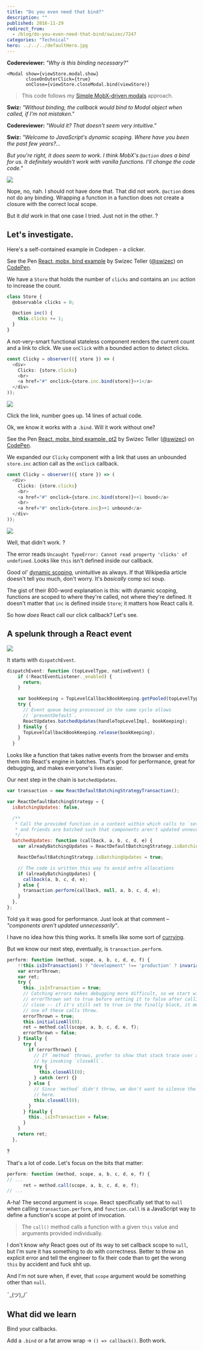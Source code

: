 ```yaml
---
title: "Do you even need that bind?"
description: ""
published: 2016-11-29
redirect_from:
  - /blog/do-you-even-need-that-bind/swizec/7247
categories: "Technical"
hero: ../../../defaultHero.jpg
---
```


**Codereviewer:** _"Why is this binding necessary?"_

    <Modal show={viewStore.modal.show}
           closeOnOuterClick={true}
           onClose={viewStore.closeModal.bind(viewStore)}

> This code follows my [Simple MobX-driven modals](https://swizec.com/blog/simple-mobx-driven-modals/swizec/7166) approach.

**Swiz:** _"Without binding, the callback would bind to Modal object when called, if I'm not mistaken."_

**Codereviewer:** _"Would it? That doesn't seem very intuitive."_

**Swiz:** _"Welcome to JavaScript's dynamic scoping. Where have you been the past few years?…_

_But you're right, it does seem to work. I think MobX's `@action` does a bind for us. It definitely wouldn't work with vanilla functions. I'll change the code code."_

![](https://swizec.com/blog/wp-content/uploads/2016/11/3_hours_later.jpg)

Nope, no, nah. I should not have done that. That did not work. `@action` does not do any binding. Wrapping a function in a function does not create a closure with the correct local scope.

But it _did_ work in that one case I tried. Just not in the other. ?

## Let's investigate.

Here's a self-contained example in Codepen - a clicker.

See the Pen [React, mobx, bind example](http://codepen.io/swizec/pen/XNeENX/) by Swizec Teller ([@swizec](http://codepen.io/swizec)) on [CodePen](http://codepen.io).

We have a `Store` that holds the number of `clicks` and contains an `inc` action to increase the count.

```javascript
class Store {
  @observable clicks = 0;

  @action inc() {
    this.clicks += 1;
  }
}
```

A not-very-smart functional stateless component renders the current count and a link to click. We use `onClick` with a bounded action to detect clicks.

```javascript
const Clicky = observer(({ store }) => (
  <div>
    Clicks: {store.clicks}
    <br>
    <a href="#" onclick={store.inc.bind(store)}>+1</a>
  </div>
));
```

![](https://swizec.com/blog/wp-content/uploads/2016/11/clicker.gif)

Click the link, number goes up. 14 lines of actual code.

Ok, we know it works with a `.bind`. Will it work without one?

See the Pen [React, mobx, bind example, pt2](http://codepen.io/swizec/pen/LbzdBO/) by Swizec Teller ([@swizec](http://codepen.io/swizec)) on [CodePen](http://codepen.io).

We expanded our `Clicky` component with a link that uses an unbounded `store.inc` action call as the `onClick` callback.

```javascript
const Clicky = observer(({ store }) => (
  <div>
    Clicks: {store.clicks}
    <br>
    <a href="#" onclick={store.inc.bind(store)}>+1 bound</a>
    <br>
    <a href="#" onclick={store.inc}>+1 unbound</a>
  </div>
));
```

![](https://swizec.com/blog/wp-content/uploads/2016/11/clicker2.gif)

Well, that didn't work. ?

The error reads `Uncaught TypeError: Cannot read property 'clicks' of undefined`. Looks like `this` isn't defined inside our callback.

Good ol' [dynamic scoping](<https://en.wikipedia.org/wiki/Scope_(computer_science)#Dynamic_scoping>), unintuitive as always. If that Wikipedia article doesn't tell you much, don't worry. It's _basically_ comp sci soup.

The gist of their 800-word explanation is this: with dynamic scoping, functions are scoped to where they're called, not where they're defined. It doesn't matter that `inc` is defined inside `Store`; it matters how React calls it.

So how _does_ React call our click callback? Let's see.

## A spelunk through a React event

![](https://swizec.com/blog/wp-content/uploads/2016/11/Screen-Shot-2016-11-29-at-00.29.37.png)

It starts with `dispatchEvent`.

```javascript
dispatchEvent: function (topLevelType, nativeEvent) {
    if (!ReactEventListener._enabled) {
      return;
    }

    var bookKeeping = TopLevelCallbackBookKeeping.getPooled(topLevelType, nativeEvent);
    try {
      // Event queue being processed in the same cycle allows
      // `preventDefault`.
      ReactUpdates.batchedUpdates(handleTopLevelImpl, bookKeeping);
    } finally {
      TopLevelCallbackBookKeeping.release(bookKeeping);
    }
  }
```

Looks like a function that takes native events from the browser and emits them into React's engine in batches. That's good for performance, great for debugging, and makes everyone's lives easier.

Our next step in the chain is `batchedUpdates`.

```javascript
var transaction = new ReactDefaultBatchingStrategyTransaction();

var ReactDefaultBatchingStrategy = {
  isBatchingUpdates: false,

  /**
   * Call the provided function in a context within which calls to `setState`
   * and friends are batched such that components aren't updated unnecessarily.
   */
  batchedUpdates: function (callback, a, b, c, d, e) {
    var alreadyBatchingUpdates = ReactDefaultBatchingStrategy.isBatchingUpdates;

    ReactDefaultBatchingStrategy.isBatchingUpdates = true;

    // The code is written this way to avoid extra allocations
    if (alreadyBatchingUpdates) {
      callback(a, b, c, d, e);
    } else {
      transaction.perform(callback, null, a, b, c, d, e);
    }
  },
};
```

Told ya it was good for performance. Just look at that comment – _"components aren't updated unnecessarily"_.

I have no idea how this thing works. It smells like some sort of [currying](https://en.wikipedia.org/wiki/Currying).

But we know our next step, eventually, is `transaction.perform`.

```javascript
perform: function (method, scope, a, b, c, d, e, f) {
    !!this.isInTransaction() ? "development" !== 'production' ? invariant(false, 'Transaction.perform(...): Cannot initialize a transaction when there is already an outstanding transaction.') : _prodInvariant('27') : void 0;
    var errorThrown;
    var ret;
    try {
      this._isInTransaction = true;
      // Catching errors makes debugging more difficult, so we start with
      // errorThrown set to true before setting it to false after calling
      // close -- if it's still set to true in the finally block, it means
      // one of these calls threw.
      errorThrown = true;
      this.initializeAll(0);
      ret = method.call(scope, a, b, c, d, e, f);
      errorThrown = false;
    } finally {
      try {
        if (errorThrown) {
          // If `method` throws, prefer to show that stack trace over any thrown
          // by invoking `closeAll`.
          try {
            this.closeAll(0);
          } catch (err) {}
        } else {
          // Since `method` didn't throw, we don't want to silence the exception
          // here.
          this.closeAll(0);
        }
      } finally {
        this._isInTransaction = false;
      }
    }
    return ret;
  },
```

?

That's a lot of code. Let's focus on the bits that matter:

```javascript
perform: function (method, scope, a, b, c, d, e, f) {
// ...
      ret = method.call(scope, a, b, c, d, e, f);
// ...
```

A-ha! The second argument is `scope`. React specifically set that to `null` when calling `transaction.perform`, and `function.call` is a JavaScript way to define a function's scope at point of invocation.

> The `call()` method calls a function with a given `this` value and arguments provided individually.

I don't know _why_ React goes out of its way to set callback scope to `null`, but I'm sure it has something to do with correctness. Better to throw an explicit error and tell the engineer to fix their code than to get the wrong `this` by accident and fuck shit up.

And I'm not sure when, if ever, that `scope` argument would be something other than `null`.

¯\_(ツ)\_/¯

## What did we learn

Bind your callbacks.

Add a `.bind` or a fat arrow wrap -> `() => callback()`. Both work.

